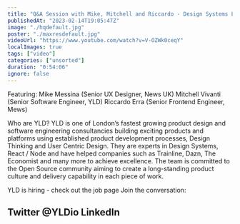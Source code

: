 ```yaml
---
title: "Q&A Session with Mike, Mitchell and Riccardo - Design Systems London #6 - February 2023"
publishedAt: "2023-02-14T19:05:47Z"
image: "./hqdefault.jpg"
poster: "./maxresdefault.jpg"
videoUrl: "https://www.youtube.com/watch?v=V-OZWk0ceqY"
localImages: true
tags: ["video"]
categories: ["unsorted"]
duration: "0:54:06"
ignore: false
---
```

Featuring:
Mike Messina (Senior UX Designer, News UK)
Mitchell Vivanti (Senior Software Engineer, YLD)
Riccardo Erra (Senior Frontend Engineer, Mews)

Who are YLD?
YLD is one of London’s fastest growing product design and software engineering consultancies building exciting products and platforms using established product development processes, Design Thinking and User Centric Design. They are experts in Design Systems, React / Node and have helped companies such as Trainline, Dazn, The Economist and many more to achieve excellence.
The team is committed to the Open Source community aiming to create a long-standing product culture and delivery capability in each piece of work.

YLD is hiring - check out the job page
Join the conversation:

Twitter @YLDio
LinkedIn
------

